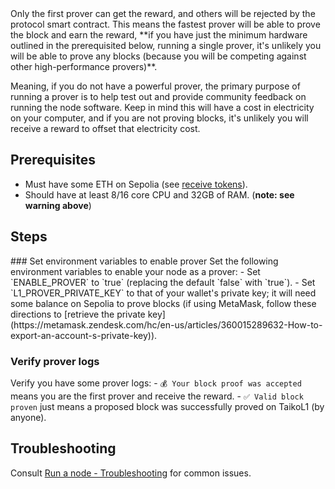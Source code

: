 
<Callout>
 Only the first prover can get the reward, and others will be rejected by the protocol smart contract. This means the fastest prover will be able to prove the block and earn the reward, **if you have just the minimum hardware outlined in the prerequisited below, running a single prover, it's unlikely you will be able to prove any blocks (because you will be competing against other high-performance provers)**.

Meaning, if you do not have a powerful prover, the primary purpose of running a prover is to help test out and provide community feedback on running the node software. Keep in mind this will have a cost in electricity on your computer, and if you are not proving blocks, it's unlikely you will receive a reward to offset that electricity cost.
</Callout>


## Prerequisites
- Must have some ETH on Sepolia (see [receive tokens](/docs/guides/receive-tokens)).
- Should have at least 8/16 core CPU and 32GB of RAM. (**note: see warning above**)


## Steps

<Steps>
### Set environment variables to enable prover
Set the following environment variables to enable your node as a prover: 
    - Set `ENABLE_PROVER` to `true` (replacing the default `false` with `true`). 
    - Set `L1_PROVER_PRIVATE_KEY` to that of your wallet's private key; it will need some balance on Sepolia to prove blocks (if using MetaMask, follow these directions to [retrieve the private key](https://metamask.zendesk.com/hc/en-us/articles/360015289632-How-to-export-an-account-s-private-key)).

### Verify prover logs
Verify you have some prover logs:
    - `💰 Your block proof was accepted` means you are the first prover and receive the reward.
    - `✅ Valid block proven` just means a proposed block was successfully proved on TaikoL1 (by anyone).
</Steps>

## Troubleshooting
Consult [Run a node - Troubleshooting](/docs/guides/run-a-node#troubleshooting) for common issues.
